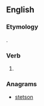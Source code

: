 ==English==

===Etymology===
{{suffix|stone|est|lang=en}}.

===Verb===
{{head|en|verb form}}

# {{en-archaic second-person singular of|stone|lang=en}}

===Anagrams===
* [[stetson#English|stetson]]